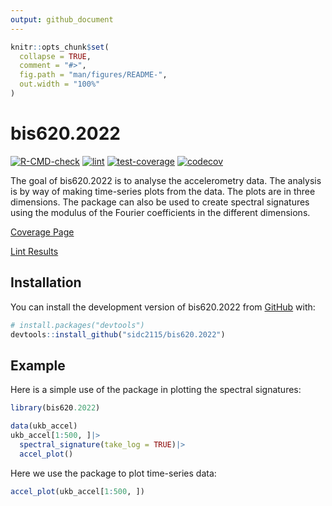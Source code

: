```yaml
---
output: github_document
---
```


<!-- README.md is generated from README.Rmd. Please edit that file -->

```r
knitr::opts_chunk$set(
  collapse = TRUE,
  comment = "#>",
  fig.path = "man/figures/README-",
  out.width = "100%"
)
```

# bis620.2022

<!-- badges: start -->
[![R-CMD-check](https://github.com/sidc2115/bis620.2022/actions/workflows/R-CMD-check.yaml/badge.svg)](https://github.com/sidc2115/bis620.2022/actions/workflows/R-CMD-check.yaml)
[![lint](https://github.com/sidc2115/bis620.2022/actions/workflows/lint.yaml/badge.svg)](https://github.com/sidc2115/bis620.2022/actions/workflows/lint.yaml)
[![test-coverage](https://github.com/sidc2115/bis620.2022/actions/workflows/test-coverage.yaml/badge.svg)](https://github.com/sidc2115/bis620.2022/actions/workflows/test-coverage.yaml)
[![codecov](https://codecov.io/gh/sidc2115/bis620.2022/branch/main/graph/badge.svg?token=E3EZ0R3IMQ)](https://codecov.io/gh/sidc2115/bis620.2022)
<!-- badges: end -->

The goal of bis620.2022 is to analyse the accelerometry data. The analysis 
is by way of making time-series plots from the data. The plots are in three
dimensions. The package can also be used to create spectral signatures using
the modulus of the Fourier coefficients in the different dimensions.

[Coverage Page](https://github.com/sidc2115/bis620.2022/actions/workflows/lint.yaml)

[Lint Results](https://github.com/sidc2115/bis620.2022/actions/workflows/lint.yaml)

## Installation

You can install the development version of bis620.2022 from [GitHub](https://github.com/) with:

``` r
# install.packages("devtools")
devtools::install_github("sidc2115/bis620.2022")
```

## Example

Here is a simple use of the package in plotting the spectral signatures:

```r
library(bis620.2022)

data(ukb_accel)
ukb_accel[1:500, ]|>
  spectral_signature(take_log = TRUE)|>
  accel_plot()
```

Here we use the package to plot time-series data:
```r
accel_plot(ukb_accel[1:500, ])
```

